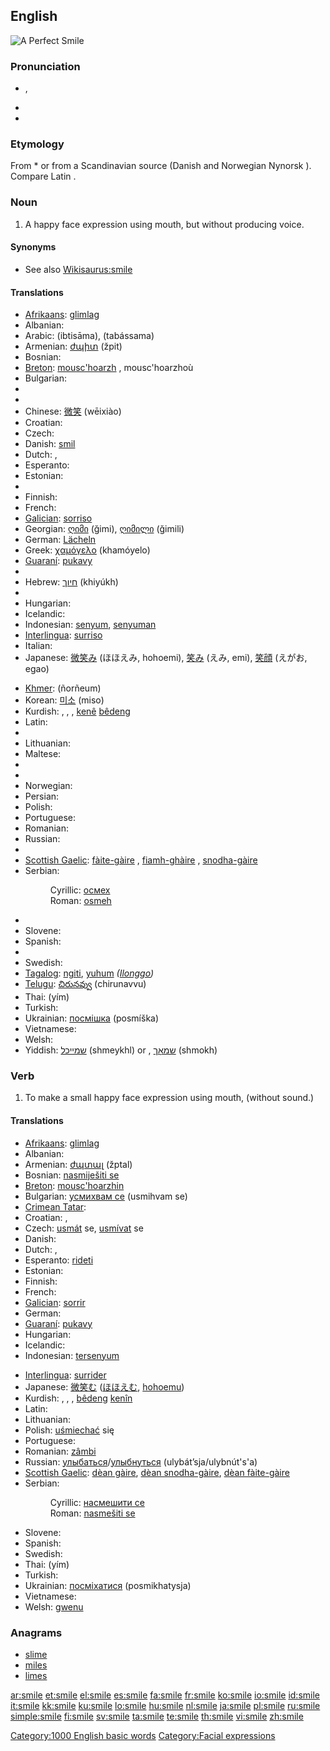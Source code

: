 ==English==
[[Image:Kelis_perfect_smile.jpg|thumb|A Perfect Smile]]
{{rank|afterwards|horses|wonder|706|smile|walk|places|simple}}

===Pronunciation===
* {{IPA|/smaɪl/}}, {{SAMPA|/smaIl/}}
* {{audio|en-us-smile.ogg|Audio (US)}}
* {{rhymes|aɪl}}

===Etymology===
From {{etyl|gml}} *{{term||smilen}} or from a Scandinavian source (Danish and Norwegian Nynorsk {{term|smile}}). Compare Latin {{term|miror|lang=la}}.

===Noun===
{{en-noun}}

# A happy face expression using mouth, but without producing voice.

====Synonyms====
* See also [[Wikisaurus:smile]]

====Translations====
{{trans-top|a happy face expression using mouth, but without producing voice}}
* [[Afrikaans]]: [[glimlag]]
* Albanian: {{t+|sq|buzëqeshje|f|xs=Albanian}}
* Arabic: {{Arab|[[ابتسامة]]}} (ibtisāma), {{Arab|[[تبسم]]}} (tabássama)
* Armenian: [[ժպիտ]] (žpit)
* Bosnian: {{t-|bs|osmijeh|m}}
* [[Breton]]: [[mousc'hoarzh]] {{m}}, mousc'hoarzhoù {{p}}
* Bulgarian: {{t+|bg|усмивка|f|tr=usmivka|sc=Cyrl}}
* {{trreq|Burmese}}
* {{trreq|Catalan}}
* Chinese: [[微笑]] (wēixiào)
* Croatian: {{t-|hr|osmijeh|m|alt=ȍsmijēh}}
* Czech: {{t-|cs|úsměv|m}}
* Danish: [[smil]] {{c}}
* Dutch: {{t+|nl|glimlach|m}}, {{t+|nl|lach}}
* Esperanto: {{t-|eo|rideto|xs=Esperanto}}
* Estonian: {{t|et|naeratus}}
* {{trreq|Faroese}}
* Finnish: {{t+|fi|hymy}}
* French: {{t+|fr|sourire|m}}
* [[Galician]]: [[sorriso]] {{m}}
* Georgian: [[ღიმი]] (ğimi), [[ღიმილი]] (ğimili)
* German: [[Lächeln]] {{n}}
* Greek: [[χαμόγελο]] {{n}} (khamóyelo)
* [[Guaraní]]: [[pukavy]]
* {{trreq|Gujarati}}
* Hebrew: [[חיוך]] (khiyúkh)
* {{trreq|Hindi}}
* Hungarian: {{t+|hu|mosoly}}
* Icelandic: {{t|is|bros|n}}
* Indonesian: [[senyum]], [[senyum|senyuman]]
* [[Interlingua]]: [[surriso]]
* Italian: {{t+|it|sorriso|m}}
* Japanese: [[微笑み]] (ほほえみ, hohoemi), [[笑み]] (えみ, emi), [[笑顔]] (えがお, egao)
{{trans-mid}}
* [[Khmer]]: {{Khmr|[[ញញឹម]]}} (ñorñeum)
* Korean: [[미소]] (miso)
* Kurdish: {{t+|ku|bişir}} {{f}}, {{t+|ku|girrnij}} {{f}}, {{t+|ku|bişkurr}} {{f}}, [[ken]]ê [[bêdeng]] {{m}}
* Latin: {{t-|la|risus|f}}
* {{trreq|Latvian}}
* Lithuanian: {{t-|lt|šypsena|xs=Lithuanian}}
* Maltese: {{t+|mt|tbissima|f|xs=Maltese}}
* {{trreq|Maori}}
* {{trreq|Mongolian}}
* Norwegian: {{t+|no|smil|n}}
* Persian: {{t|fa|پوزخند|sc=fa-Arab}}
* Polish: {{t+|pl|uśmiech|m}}
* Portuguese: {{t+|pt|sorriso|m}}
* Romanian: {{t-|ro|zâmbet|n}}
* Russian: {{t+|ru|улыбка|f|tr=ulýbka|sc=Cyrl}}
* {{trreq|Sanskrit}}
* [[Scottish Gaelic]]: [[fàite-gàire]] {{f}}, [[fiamh-ghàire]] {{m}}, [[snodha-gàire]] {{m}}
* Serbian:
*: Cyrillic: [[осмех]] {{m}}
*: Roman: [[osmeh]] {{m}}
* {{trreq|Slovak}}
* Slovene: {{t+|sl|nasmeh|m}}
* Spanish: {{t-|es|sonrisa|f}}
* {{trreq|Swahili}}
* Swedish: {{t+|sv|leende|n}}
* [[Tagalog]]: [[ngiti]], [[yuhum]] ''([[Ilonggo]])''
* [[Telugu]]: [[చిరునవ్వు]] (chirunavvu)
* Thai: {{Thai|[[ยิ้ม]]}} (yím)
* Turkish: {{t+|tr|gülüş}}
* Ukrainian: [[посмішка]] (posmíška) {{f}}
* Vietnamese: {{t+|vi|cười|xs=Vietnamese}}
* Welsh: {{t-|cy|gwên|xs=Welsh}}
* Yiddish: [[שמייכל]] (shmeykhl) {{m}} or {{n}}, [[שמאָך]] (shmokh) {{m}}
{{trans-bottom}}

===Verb===
{{en-verb|smil|ing}}

# To make a small happy face expression using mouth, (without sound.)

====Translations====
{{trans-top|to make a small happy face}}
* [[Afrikaans]]: [[glimlag]]
* Albanian: {{t+|sq|buzëqesh|xs=Albanian}}
* Armenian: [[ժպտալ]] (žptal)
* Bosnian: [[nasmiješiti se]]
* [[Breton]]: [[mousc'hoarzhin]]
* Bulgarian: [[усмихвам|усмихвам се]] (usmihvam se)
* [[Crimean Tatar]]: {{tø|crh|külümsemek|xs=Crimean Tatar}}
* Croatian: {{t-|hr|nasmiješiti|alt=nasmijéšiti se}}, {{t-|hr|osmjehnuti|alt=osmjéhnuti se}}
* Czech: [[usmát]] se, [[usmívat]] se
* Danish: {{t-|da|smile}}
* Dutch: {{t+|nl|glimlachen}}, {{t-|nl|smuilen}}
* Esperanto: [[rideti]]
* Estonian: {{t|et|naeratama}}
* Finnish: {{t+|fi|hymyillä}}
* French: {{t+|fr|sourire}}
* [[Galician]]: [[sorrir]]
* German: {{t+|de|lächeln}}
* [[Guaraní]]: [[pukavy]]
* Hungarian: {{t+|hu|mosolyog}}
* Icelandic: {{t|is|brosa}}
* Indonesian: [[senyum|tersenyum]]
{{trans-mid}}
* [[Interlingua]]: [[surrider]]
* Japanese: [[微笑む]] ([[ほほえむ]], [[hohoemu]])
* Kurdish: {{t+|ku|bişirîn}}, {{t+|ku|girrnijîn}}, {{t|ku|bişkurrîn}} {{f}}, [[bêdeng]] [[kenîn]]
* Latin: {{t-|la|subrideo|alt=subrīdeō}}
* Lithuanian: {{t-|lt|šypsotis|xs=Lithuanian}}
* Polish: [[uśmiechać]] się
* Portuguese: {{t+|pt|sorrir}}
* Romanian: [[zâmbi]]
* Russian: [[улыбаться]]/[[улыбнуться]] (ulybát’sja/ulybnút's'a)
* [[Scottish Gaelic]]: [[dèan gàire]], [[dèan snodha-gàire]], [[dèan fàite-gàire]]
* Serbian:
*: Cyrillic: [[насмешити се]]
*: Roman: [[nasmešiti se]]
* Slovene: {{t+|sl|nasmehniti se}}
* Spanish: {{t-|es|sonreír}}
* Swedish: {{t+|sv|le}}
* Thai: {{Thai|[[ยิ้ม]]}} (yím)
* Turkish: {{t+|tr|gülümsemek}}
* Ukrainian: [[посміхатися]] (posmikhatysja)
* Vietnamese: {{t+|vi|cười|xs=Vietnamese}}
* Welsh: [[gwenu]]
{{trans-bottom}}

===Anagrams===
* [[slime]]
* [[miles]]
* [[limes]]

[[Category:1000 English basic words]]
[[Category:Facial expressions]]

[[ar:smile]]
[[et:smile]]
[[el:smile]]
[[es:smile]]
[[fa:smile]]
[[fr:smile]]
[[ko:smile]]
[[io:smile]]
[[id:smile]]
[[it:smile]]
[[kk:smile]]
[[ku:smile]]
[[lo:smile]]
[[hu:smile]]
[[nl:smile]]
[[ja:smile]]
[[pl:smile]]
[[ru:smile]]
[[simple:smile]]
[[fi:smile]]
[[sv:smile]]
[[ta:smile]]
[[te:smile]]
[[th:smile]]
[[vi:smile]]
[[zh:smile]]
